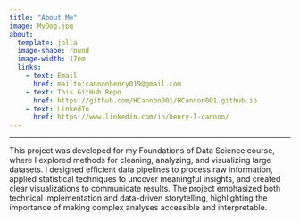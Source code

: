 ```yaml
---
title: "About Me"
image: MyDog.jpg
about: 
  template: jolla
  image-shape: round
  image-width: 17em
  links:
    - text: Email
      href: mailto:cannonhenry019@gmail.com
    - text: This GitHub Repo
      href: https://github.com/HCannon001/HCannon001.github.io
    - text: LinkedIn
      href: https://www.linkedin.com/in/henry-l-cannon/
---
```

---


This project was developed for my Foundations of Data Science course, where I explored methods for cleaning, analyzing, and visualizing large datasets. I designed efficient data pipelines to process raw information, applied statistical techniques to uncover meaningful insights, and created clear visualizations to communicate results. The project emphasized both technical implementation and data-driven storytelling, highlighting the importance of making complex analyses accessible and interpretable.